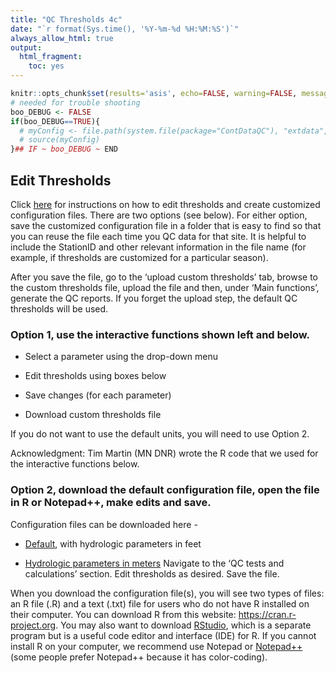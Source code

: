 ```yaml
---
title: "QC Thresholds 4c"
date: "`r format(Sys.time(), '%Y-%m-%d %H:%M:%S')`"
always_allow_html: true
output:
  html_fragment:
    toc: yes
---
```


```r
knitr::opts_chunk$set(results='asis', echo=FALSE, warning=FALSE, message = FALSE)
# needed for trouble shooting
boo_DEBUG <- FALSE
if(boo_DEBUG==TRUE){
  # myConfig <- file.path(system.file(package="ContDataQC"), "extdata", "config.ORIG.R")
  # source(myConfig)
}## IF ~ boo_DEBUG ~ END
```

## Edit Thresholds

Click [here](EditingQCtestThresholds_20220117.pdf) for instructions on how to 
edit thresholds and create customized configuration files. There are two options
(see below). For either option, save the customized configuration file in a 
folder that is easy to find so that you can reuse the file each time you QC data
for that site. It is helpful to include the StationID and other relevant 
information in the file name (for example, if thresholds are customized for a 
particular season). 

After you save the file, go to the 'upload custom thresholds' tab, browse to the
custom thresholds file, upload the file and then, under 'Main functions', 
generate the QC reports. If you forget the upload step, the default QC 
thresholds will be used.

### Option 1, use the interactive functions shown left and below.

* Select a parameter using the drop-down menu

* Edit thresholds using boxes below

* Save changes (for each parameter)

* Download custom thresholds file

If you do not want to use the default units, you will need to use Option 2.

Acknowledgment: Tim Martin (MN DNR) wrote the R code that we used for the 
interactive functions below.

### Option 2, download the default configuration file, open the file in R or Notepad++, make edits and save.

Configuration files can be downloaded here -

*	[Default](Config_default.zip), with hydrologic parameters in feet

*	[Hydrologic parameters in meters](Config_Lakes_meters.zip)
Navigate to the ‘QC tests and calculations’ section. Edit thresholds as desired. Save the file.

When you download the configuration file(s), you will see two types of files: an
R file (.R) and a text (.txt) file for users who do not have R installed on 
their computer. You can download R from this website: 
<a href="https://cran.r-project.org" target="_blank">https://cran.r-project.org</a>. 
You may also want to download 
<a href="https://www.rstudio.com/products/rstudio/download/" target="_blank">RStudio</a>,
which is a separate program but is a useful code editor and interface (IDE) for 
R. If you cannot install R on your computer, we recommend use Notepad or 
<a href="https://notepad-plus-plus.org/downloads" target="_blank">Notepad++</a>
(some people prefer Notepad++ because it has color-coding).
